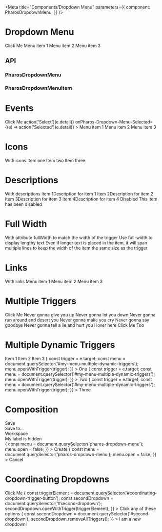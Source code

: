 


<Intro />

<Meta
  title="Components/Dropdown Menu"
  parameters={{
    component: PharosDropdownMenu,
  }}
/>

# Dropdown Menu

<Canvas withToolbar>
  <Story name="Base">
    <div
      style={{
        display: 'grid',
        gridGap: '8rem',
        marginTop: '5rem',
        justifyContent: 'space-evenly',
      }}
    >
      <PharosButton data-dropdown-menu-id="my-menu">Click Me</PharosButton>
      <PharosDropdownMenu id="my-menu">
        <PharosDropdownMenuItem>Menu item 1</PharosDropdownMenuItem>
        <PharosDropdownMenuItem>Menu item 2</PharosDropdownMenuItem>
        <PharosDropdownMenuItem>Menu item 3</PharosDropdownMenuItem>
      </PharosDropdownMenu>
    </div>
  </Story>
</Canvas>

## API

### PharosDropdownMenu

<ArgsTable of={PharosDropdownMenu} />

### PharosDropdownMenuItem

<ArgsTable of={PharosDropdownMenuItem} />

# Events

<Canvas withToolbar>
  <Story name="Events">
    <div
      style={{
        display: 'grid',
        gridGap: '8rem',
        marginTop: '5rem',
        justifyContent: 'space-evenly',
      }}
    >
      <PharosButton data-dropdown-menu-id="my-menu-events" iconRight="chevron-down">
        Click Me
      </PharosButton>
      <PharosDropdownMenu
        id="my-menu-events"
        showSelected
        onPharos-Dropdown-Menu-Select={(e) => action('Select')(e.detail)}
        onPharos-Dropdown-Menu-Selected={(e) => action('Selected')(e.detail)}
      >
        <PharosDropdownMenuItem>Menu item 1</PharosDropdownMenuItem>
        <PharosDropdownMenuItem>Menu item 2</PharosDropdownMenuItem>
        <PharosDropdownMenuItem>Menu item 3</PharosDropdownMenuItem>
      </PharosDropdownMenu>
    </div>
  </Story>
</Canvas>

# Icons

<Canvas>
  <Story name="Icons">
    <div
      style={{
        display: 'grid',
        gridGap: '8rem',
        marginTop: '5rem',
        justifyContent: 'space-evenly',
      }}
    >
      <PharosButton
        id="my-button-icons"
        data-dropdown-menu-id="my-menu-icons"
        iconRight="chevron-down"
      >
        With icons
      </PharosButton>
      <PharosDropdownMenu id="my-menu-icons" showSelected>
        <PharosDropdownMenuItem icon="view-gallery">Item one</PharosDropdownMenuItem>
        <PharosDropdownMenuItem icon="view-list" selected>
          Item two
        </PharosDropdownMenuItem>
        <PharosDropdownMenuItem icon="image">Item three</PharosDropdownMenuItem>
      </PharosDropdownMenu>
    </div>
  </Story>
</Canvas>

# Descriptions

<Canvas>
  <Story name="Descriptions">
    <div
      style={{
        display: 'grid',
        gridGap: '8rem',
        marginTop: '5rem',
        justifyContent: 'space-evenly',
      }}
    >
      <PharosButton
        id="my-button-descriptions"
        data-dropdown-menu-id="my-menu-descriptions"
        iconRight="chevron-down"
      >
        With descriptions
      </PharosButton>
      <PharosDropdownMenu id="my-menu-descriptions" showSelected>
        <PharosDropdownMenuItem selected>
          Item 1<span slot="description">Description for item 1</span>
        </PharosDropdownMenuItem>
        <PharosDropdownMenuItem>
          Item 2<span slot="description">Description for item 2</span>
        </PharosDropdownMenuItem>
        <PharosDropdownMenuItem>
          Item 3<span slot="description">Description for item 3</span>
        </PharosDropdownMenuItem>
        <PharosDropdownMenuItem>
          Item 4<span slot="description">Description for item 4</span>
        </PharosDropdownMenuItem>
        <PharosDropdownMenuItem disabled>
          Disabled
          <span slot="description">This item has been disabled</span>
        </PharosDropdownMenuItem>
      </PharosDropdownMenu>
    </div>
  </Story>
</Canvas>

# Full Width

<Canvas>
  <Story name="Full Width">
    <div
      style={{
        display: 'grid',
        gridGap: '8rem',
        marginTop: '5rem',
        justifyContent: 'space-evenly',
      }}
    >
      <PharosButton
        id="my-button-full"
        data-dropdown-menu-id="my-menu-full"
        iconRight="chevron-down"
      >
        With attribute fullWidth to match the width of the trigger
      </PharosButton>
      <PharosDropdownMenu id="my-menu-full" fullWidth>
        <PharosDropdownMenuItem>
          <span style={{ whiteSpace: 'normal' }}>Use full-width to display lengthy text</span>
        </PharosDropdownMenuItem>
        <PharosDropdownMenuItem>
          <span style={{ whiteSpace: 'normal' }}>
            Even if longer text is placed in the item, it will span multiple lines to keep the width
            of the item the same size as the trigger
          </span>
        </PharosDropdownMenuItem>
      </PharosDropdownMenu>
    </div>
  </Story>
</Canvas>

# Links

<Canvas>
  <Story name="Links">
    <div
      style={{
        display: 'grid',
        gridGap: '8rem',
        marginTop: '5rem',
        justifyContent: 'space-evenly',
      }}
    >
      <PharosLink
        id="my-link"
        href="https://www.google.com/"
        target="_blank"
        data-dropdown-menu-id="my-menu-links"
        data-dropdown-menu-hover
      >
        With links
      </PharosLink>
      <PharosDropdownMenu id="my-menu-links">
        <PharosDropdownMenuItem link="https://www.youtube.com/watch?v=gkTb9GP9lVI" target="_blank">
          Menu item 1
        </PharosDropdownMenuItem>
        <PharosDropdownMenuItem link="https://www.youtube.com/watch?v=ZXsQAXx_ao0" target="_blank">
          Menu item 2
        </PharosDropdownMenuItem>
        <PharosDropdownMenuItem link="https://www.youtube.com/watch?v=dQw4w9WgXcQ" target="_blank">
          Menu item 3
        </PharosDropdownMenuItem>
      </PharosDropdownMenu>
    </div>
  </Story>
</Canvas>

# Multiple Triggers

<Canvas>
  <Story name="Multiple Triggers">
    <div
      style={{
        display: 'grid',
        gridTemplateColumns: 'repeat(3, auto)',
        gridGap: '8rem',
        marginTop: '5rem',
        justifyContent: 'space-evenly',
      }}
    >
      <PharosButton data-dropdown-menu-id="my-menu-multiple" iconRight="chevron-down">
        Click Me
      </PharosButton>
      <PharosDropdownMenu id="my-menu-multiple">
        <PharosDropdownMenuItem>Never gonna give you up</PharosDropdownMenuItem>
        <PharosDropdownMenuItem>Never gonna let you down</PharosDropdownMenuItem>
        <PharosDropdownMenuItem>
          <span style={{ whiteSpace: 'normal' }}>Never gonna run around and desert you</span>
        </PharosDropdownMenuItem>
        <PharosDropdownMenuItem>Never gonna make you cry</PharosDropdownMenuItem>
        <PharosDropdownMenuItem>Never gonna say goodbye</PharosDropdownMenuItem>
        <PharosDropdownMenuItem>Never gonna tell a lie and hurt you</PharosDropdownMenuItem>
      </PharosDropdownMenu>
      <PharosButton
        data-dropdown-menu-id="my-menu-multiple"
        data-dropdown-menu-hover
        iconRight="chevron-down"
      >
        Hover here
      </PharosButton>
      <PharosButton data-dropdown-menu-id="my-menu-multiple" iconRight="chevron-down">
        Click Me Too
      </PharosButton>
    </div>
  </Story>
</Canvas>

# Multiple Dynamic Triggers

<Canvas>
  <Story name="Multiple Dynamic Triggers">
    <div
      style={{
        display: 'grid',
        gridTemplateColumns: 'repeat(3, auto)',
        gridGap: '8rem',
        marginTop: '5rem',
        justifyContent: 'space-evenly',
      }}
    >
      <PharosDropdownMenu id="my-menu-multiple-dynamic-triggers">
        <PharosDropdownMenuItem>Item 1</PharosDropdownMenuItem>
        <PharosDropdownMenuItem>Item 2</PharosDropdownMenuItem>
        <PharosDropdownMenuItem>Item 3</PharosDropdownMenuItem>
      </PharosDropdownMenu>
      <PharosButton
        onClick={(e) => {
          const trigger = e.target;
          const menu = document.querySelector('#my-menu-multiple-dynamic-triggers');
          menu.openWithTrigger(trigger);
        }}
      >
        One
      </PharosButton>
      <PharosButton
        onClick={(e) => {
          const trigger = e.target;
          const menu = document.querySelector('#my-menu-multiple-dynamic-triggers');
          menu.openWithTrigger(trigger);
        }}
      >
        Two
      </PharosButton>
      <PharosButton
        onClick={(e) => {
          const trigger = e.target;
          const menu = document.querySelector('#my-menu-multiple-dynamic-triggers');
          menu.openWithTrigger(trigger);
        }}
      >
        Three
      </PharosButton>
    </div>
  </Story>
</Canvas>

# Composition

<Canvas>
  <Story name="Composition">
    <div
      style={{
        display: 'grid',
        gridGap: '8rem',
        marginTop: '5rem',
        justifyContent: 'space-evenly',
      }}
    >
      <PharosButton
        id="my-button"
        data-dropdown-menu-id="my-menu-composition"
        iconRight="chevron-down"
      >
        Save
      </PharosButton>
      <PharosDropdownMenu id="my-menu-composition">
        <div
          style={{
            padding: '1rem',
            paddingBottom: '0.5rem',
            borderBottom: '1px solid var(--pharos-dropdown-menu-item-color-border-base)',
          }}
        >
          <PharosHeading preset={'2'}>Save to...</PharosHeading>
        </div>
        <PharosDropdownMenuItem>Workspace</PharosDropdownMenuItem>
        <div
          style={{
            margin: '0.5rem 1rem',
            display: 'flex',
            flexDirection: 'column',
            flexGrow: '1',
          }}
        >
          <PharosTextInput
            hideLabel
            placeholder="New folder name"
            style={{
              margin: '0.5rem 0',
            }}
          >
            <span slot="label">My label is hidden</span>
          </PharosTextInput>
          <div
            style={{
              display: 'flex',
              alignItems: 'center',
            }}
          >
            <PharosButton
              type="button"
              style={{
                marginRight: 'auto',
              }}
              onClick={() => {
                const menu = document.querySelector('pharos-dropdown-menu');
                menu.open = false;
              }}
            >
              Create
            </PharosButton>
            <PharosButton
              type="button"
              variant="secondary"
              style={{
                marginLeft: 'auto',
              }}
              onClick={() => {
                const menu = document.querySelector('pharos-dropdown-menu');
                menu.open = false;
              }}
            >
              Cancel
            </PharosButton>
          </div>
        </div>
      </PharosDropdownMenu>
    </div>
  </Story>
</Canvas>

# Coordinating Dropdowns

<Canvas>
  <Story name="Coordinating Dropdowns">
    <div
      style={{
        display: 'grid',
        gridGap: '8rem',
        marginTop: '5rem',
        justifyContent: 'space-evenly',
      }}
    >
      <PharosButton
        id="coordinating-dropdown-trigger-button"
        data-dropdown-menu-id="first-dropdown"
      >
        Click Me
      </PharosButton>
      <PharosDropdownMenu
        id="first-dropdown"
        onPharos-Dropdown-Menu-Select={() => {
          const triggerElement = document.querySelector('#coordinating-dropdown-trigger-button');
          const secondDropdown = document.querySelector('#second-dropdown');
          secondDropdown.openWithTrigger(triggerElement);
        }}
      >
        <PharosDropdownMenuItem>Click</PharosDropdownMenuItem>
        <PharosDropdownMenuItem>any of these</PharosDropdownMenuItem>
        <PharosDropdownMenuItem>options</PharosDropdownMenuItem>
      </PharosDropdownMenu>
      <PharosDropdownMenu
        id="second-dropdown"
        onPharos-Dropdown-Menu-Closed={() => {
          const secondDropdown = document.querySelector('#second-dropdown');
          secondDropdown.removeAllTriggers();
        }}
      >
        <PharosDropdownMenuItem>I am</PharosDropdownMenuItem>
        <PharosDropdownMenuItem>a new</PharosDropdownMenuItem>
        <PharosDropdownMenuItem>dropdown!</PharosDropdownMenuItem>
      </PharosDropdownMenu>
    </div>
  </Story>
</Canvas>

